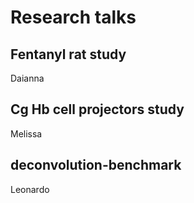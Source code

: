# Research talks

## Fentanyl rat study

Daianna

## Cg Hb cell projectors study

Melissa

## deconvolution-benchmark

Leonardo

<script defer class="speakerdeck-embed" data-id="fd1854eec3e545a3b411b9a0bac31125" data-ratio="1.7772511848341233" src="//speakerdeck.com/assets/embed.js"></script>
